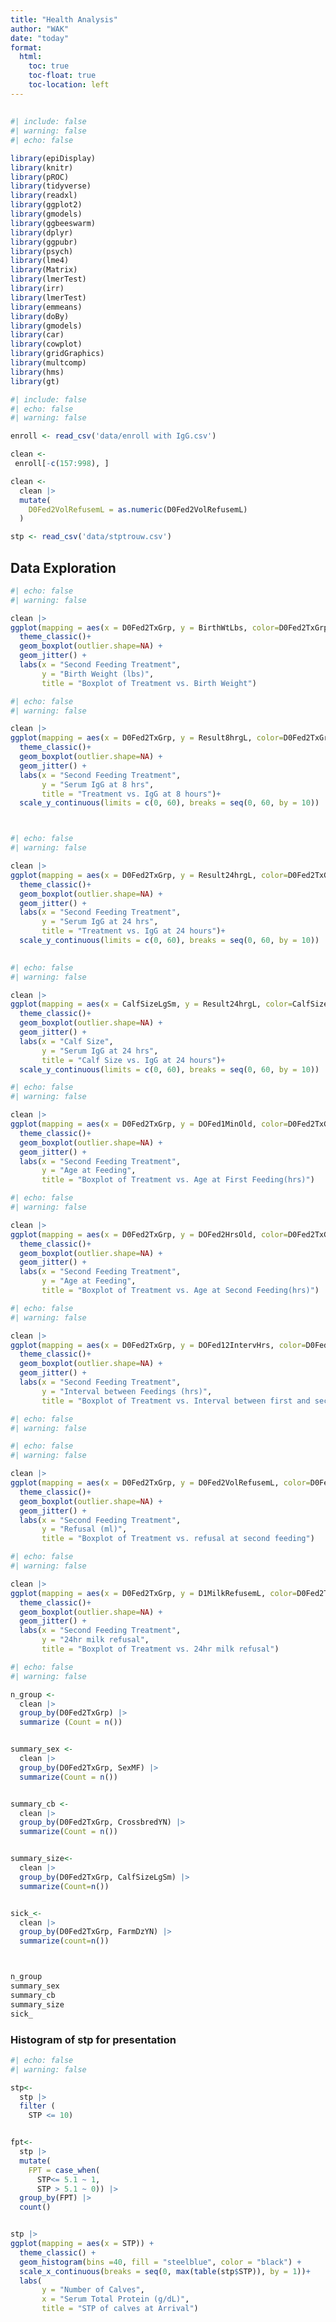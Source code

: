 ```yaml
---
title: "Health Analysis"
author: "WAK"
date: "today"
format: 
  html:
    toc: true 
    toc-float: true
    toc-location: left
---
```


## 

```r
#| include: false
#| warning: false
#| echo: false

library(epiDisplay)
library(knitr)
library(pROC)
library(tidyverse)
library(readxl)
library(ggplot2)
library(gmodels)
library(ggbeeswarm)
library(dplyr)
library(ggpubr)
library(psych)
library(lme4)
library(Matrix)
library(lmerTest)
library(irr)
library(lmerTest)
library(emmeans)
library(doBy)       
library(gmodels)    
library(car)           
library(cowplot)       
library(gridGraphics)  
library(multcomp)
library(hms)
library(gt)
```

```r
#| include: false
#| echo: false
#| warning: false

enroll <- read_csv('data/enroll with IgG.csv')

clean <- 
 enroll[-c(157:998), ]

clean <-
  clean |> 
  mutate(
    D0Fed2VolRefusemL = as.numeric(D0Fed2VolRefusemL)
  )

stp <- read_csv('data/stptrouw.csv')

```

## Data Exploration

```r
#| echo: false
#| warning: false

clean |> 
ggplot(mapping = aes(x = D0Fed2TxGrp, y = BirthWtLbs, color=D0Fed2TxGrp)) +
  theme_classic()+
  geom_boxplot(outlier.shape=NA) +
  geom_jitter() +
  labs(x = "Second Feeding Treatment", 
       y = "Birth Weight (lbs)", 
       title = "Boxplot of Treatment vs. Birth Weight")
```

```r
#| echo: false
#| warning: false

clean |> 
ggplot(mapping = aes(x = D0Fed2TxGrp, y = Result8hrgL, color=D0Fed2TxGrp)) +
  theme_classic()+
  geom_boxplot(outlier.shape=NA) +
  geom_jitter() +
  labs(x = "Second Feeding Treatment", 
       y = "Serum IgG at 8 hrs", 
       title = "Treatment vs. IgG at 8 hours")+
  scale_y_continuous(limits = c(0, 60), breaks = seq(0, 60, by = 10))




```

```r
#| echo: false
#| warning: false

clean |> 
ggplot(mapping = aes(x = D0Fed2TxGrp, y = Result24hrgL, color=D0Fed2TxGrp)) +
  theme_classic()+
  geom_boxplot(outlier.shape=NA) +
  geom_jitter() +
  labs(x = "Second Feeding Treatment", 
       y = "Serum IgG at 24 hrs", 
       title = "Treatment vs. IgG at 24 hours")+
  scale_y_continuous(limits = c(0, 60), breaks = seq(0, 60, by = 10))
 


```

```r
#| echo: false
#| warning: false

clean |> 
ggplot(mapping = aes(x = CalfSizeLgSm, y = Result24hrgL, color=CalfSizeLgSm)) +
  theme_classic()+
  geom_boxplot(outlier.shape=NA) +
  geom_jitter() +
  labs(x = "Calf Size", 
       y = "Serum IgG at 24 hrs", 
       title = "Calf Size vs. IgG at 24 hours")+
  scale_y_continuous(limits = c(0, 60), breaks = seq(0, 60, by = 10))
```

```r
#| echo: false
#| warning: false

clean |> 
ggplot(mapping = aes(x = D0Fed2TxGrp, y = DOFed1MinOld, color=D0Fed2TxGrp)) +
  theme_classic()+
  geom_boxplot(outlier.shape=NA) +
  geom_jitter() +
  labs(x = "Second Feeding Treatment", 
       y = "Age at Feeding", 
       title = "Boxplot of Treatment vs. Age at First Feeding(hrs)")
```

```r
#| echo: false
#| warning: false

clean |> 
ggplot(mapping = aes(x = D0Fed2TxGrp, y = DOFed2HrsOld, color=D0Fed2TxGrp)) +
  theme_classic()+
  geom_boxplot(outlier.shape=NA) +
  geom_jitter() +
  labs(x = "Second Feeding Treatment", 
       y = "Age at Feeding", 
       title = "Boxplot of Treatment vs. Age at Second Feeding(hrs)")
```

```r
#| echo: false
#| warning: false

clean |> 
ggplot(mapping = aes(x = D0Fed2TxGrp, y = DOFed12IntervHrs, color=D0Fed2TxGrp)) +
  theme_classic()+
  geom_boxplot(outlier.shape=NA) +
  geom_jitter() +
  labs(x = "Second Feeding Treatment", 
       y = "Interval between Feedings (hrs)", 
       title = "Boxplot of Treatment vs. Interval between first and second feeding")
```

```r
#| echo: false
#| warning: false

#| echo: false
#| warning: false

clean |> 
ggplot(mapping = aes(x = D0Fed2TxGrp, y = D0Fed2VolRefusemL, color=D0Fed2TxGrp)) +
  theme_classic()+
  geom_boxplot(outlier.shape=NA) +
  geom_jitter() +
  labs(x = "Second Feeding Treatment", 
       y = "Refusal (ml)", 
       title = "Boxplot of Treatment vs. refusal at second feeding")


```

```r
#| echo: false
#| warning: false

clean |> 
ggplot(mapping = aes(x = D0Fed2TxGrp, y = D1MilkRefusemL, color=D0Fed2TxGrp)) +
  theme_classic()+
  geom_boxplot(outlier.shape=NA) +
  geom_jitter() +
  labs(x = "Second Feeding Treatment", 
       y = "24hr milk refusal", 
       title = "Boxplot of Treatment vs. 24hr milk refusal")
```

```r
#| echo: false
#| warning: false

n_group <- 
  clean |> 
  group_by(D0Fed2TxGrp) |> 
  summarize (Count = n())


summary_sex <- 
  clean |> 
  group_by(D0Fed2TxGrp, SexMF) |> 
  summarize(Count = n())


summary_cb <- 
  clean |> 
  group_by(D0Fed2TxGrp, CrossbredYN) |> 
  summarize(Count = n())


summary_size<-
  clean |> 
  group_by(D0Fed2TxGrp, CalfSizeLgSm) |> 
  summarize(Count=n())


sick_<-
  clean |> 
  group_by(D0Fed2TxGrp, FarmDzYN) |> 
  summarize(count=n())



n_group
summary_sex
summary_cb
summary_size
sick_
```

### Histogram of stp for presentation

```r
#| echo: false
#| warning: false

stp<-
  stp |> 
  filter (
    STP <= 10)


fpt<- 
  stp |> 
  mutate(
    FPT = case_when(
      STP<= 5.1 ~ 1, 
      STP > 5.1 ~ 0)) |> 
  group_by(FPT) |> 
  count()


stp |> 
ggplot(mapping = aes(x = STP)) +
  theme_classic() +
  geom_histogram(bins =40, fill = "steelblue", color = "black") +
  scale_x_continuous(breaks = seq(0, max(table(stp$STP)), by = 1))+
  labs( 
       y = "Number of Calves", 
       x = "Serum Total Protein (g/dL)",
       title = "STP of calves at Arrival") 
  



```
